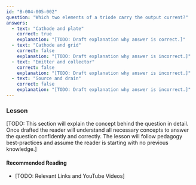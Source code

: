 ```yaml
---
id: "B-004-005-002"
question: "Which two elements of a triode carry the output current?"
answers:
  - text: "Cathode and plate"
    correct: true
    explanation: "[TODO: Draft explanation why answer is correct.]"
  - text: "Cathode and grid"
    correct: false
    explanation: "[TODO: Draft explanation why answer is incorrect.]"
  - text: "Emitter and collector"
    correct: false
    explanation: "[TODO: Draft explanation why answer is incorrect.]"
  - text: "Source and drain"
    correct: false
    explanation: "[TODO: Draft explanation why answer is incorrect.]"
---
```


### Lesson

[TODO: This section will explain the concept behind the question in detail. Once drafted the reader will understand all necessary concepts to answer the question confidently and correctly. The lesson will follow pedagogy best-practices and assume the reader is starting with no previous knowledge.]

#### Recommended Reading

- [TODO: Relevant Links and YouTube Videos]
